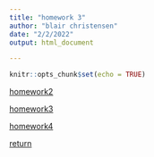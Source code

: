 ```yaml
---
title: "homework 3"
author: "blair christensen"
date: "2/2/2022"
output: html_document

---
```


```r
knitr::opts_chunk$set(echo = TRUE)
``` 
[homework2](homework_02.html)

[homework3](hwk3.html)

[homework4](hwk4.html)

[return](index.html)

